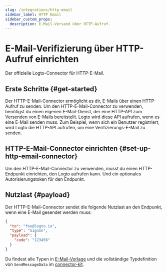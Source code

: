 ```yaml
---
slug: /integrations/http-email
sidebar_label: HTTP Email
sidebar_custom_props:
  description: E-Mail-Versand über HTTP-Aufruf.
---
```



# E-Mail-Verifizierung über HTTP-Aufruf einrichten

Der offizielle Logto-Connector für HTTP-E-Mail.

<GuideTip />

## Erste Schritte \{#get-started}

Der HTTP-E-Mail-Connector ermöglicht es dir, E-Mails über einen HTTP-Aufruf zu senden. Um den HTTP-E-Mail-Connector zu verwenden, benötigst du einen eigenen E-Mail-Dienst, der eine HTTP-API zum Versenden von E-Mails bereitstellt. Logto wird diese API aufrufen, wenn es eine E-Mail senden muss. Zum Beispiel, wenn sich ein Benutzer registriert, wird Logto die HTTP-API aufrufen, um eine Verifizierungs-E-Mail zu senden.

## HTTP-E-Mail-Connector einrichten \{#set-up-http-email-connector}

Um den HTTP-E-Mail-Connector zu verwenden, musst du einen HTTP-Endpunkt einrichten, den Logto aufrufen kann. Und ein optionales Autorisierungstoken für den Endpunkt.

## Nutzlast \{#payload}

Der HTTP-E-Mail-Connector sendet die folgende Nutzlast an den Endpunkt, wenn eine E-Mail gesendet werden muss:

```json
{
  "to": "foo@logto.io",
  "type": "SignIn",
  "payload": {
    "code": "123456"
  }
}
```

Du findest alle Typen in [E-Mail-Vorlage](/connectors/email-connectors/built-in-email-service/#unified-email-templates) und die vollständige Typdefinition von `SendMessageData` im [connector-kit](https://github.com/logto-io/logto/tree/master/packages/toolkit/connector-kit/src/types/passwordless.ts).
